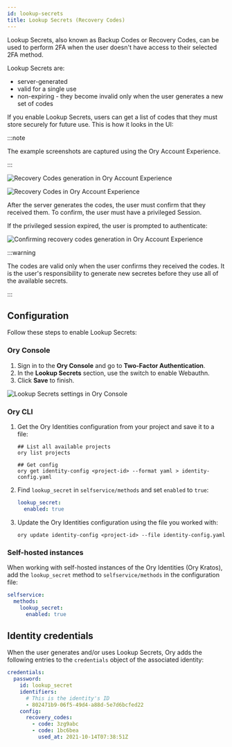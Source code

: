 ```yaml
---
id: lookup-secrets
title: Lookup Secrets (Recovery Codes)
---
```


Lookup Secrets, also known as Backup Codes or Recovery Codes, can be used to perform 2FA when the user doesn't have access to
their selected 2FA method.

Lookup Secrets are:

- server-generated
- valid for a single use
- non-expiring - they become invalid only when the user generates a new set of codes

If you enable Lookup Secrets, users can get a list of codes that they must store securely for future use. This is how it looks in
the UI:

:::note

The example screenshots are captured using the Ory Account Experience.

:::

![Recovery Codes generation in Ory Account Experience](../_static/mfa/6.png)

![Recovery Codes in Ory Account Experience](../_static/mfa/7.png)

After the server generates the codes, the user must confirm that they received them. To confirm, the user must have a privileged
Session.

If the privileged session expired, the user is prompted to authenticate:

![Confirming recovery codes generation in Ory Account Experience](../_static/mfa/8.png)

:::warning

The codes are valid only when the user confirms they received the codes. It is the user's responsibility to generate new secretes
before they use all of the available secrets.

:::

## Configuration

Follow these steps to enable Lookup Secrets:

### Ory Console

1. Sign in to the **Ory Console** and go to **Two-Factor Authentication**.
2. In the **Lookup Secrets** section, use the switch to enable Webauthn.
3. Click **Save** to finish.

![Lookup Secrets settings in Ory Console](../_static/mfa/9.png)

### Ory CLI

1. Get the Ory Identities configuration from your project and save it to a file:

   ```shell
   ## List all available projects
   ory list projects

   ## Get config
   ory get identity-config <project-id> --format yaml > identity-config.yaml
   ```

2. Find `lookup_secret` in `selfservice/methods` and set `enabled` to `true`:

   ```yaml title="identity-config.yaml"
   lookup_secret:
     enabled: true
   ```

3. Update the Ory Identities configuration using the file you worked with:

   ```shell
   ory update identity-config <project-id> --file identity-config.yaml
   ```

### Self-hosted instances

When working with self-hosted instances of the Ory Identities (Ory Kratos), add the `lookup_secret` method to
`selfservice/methods` in the configuration file:

```yaml title="kratos.config.yml"
selfservice:
  methods:
    lookup_secret:
      enabled: true
```

## Identity credentials

When the user generates and/or uses Lookup Secrets, Ory adds the following entries to the `credentials` object of the associated
identity:

```yaml
credentials:
  password:
    id: lookup_secret
    identifiers:
      # This is the identity's ID
      - 802471b9-06f5-49d4-a88d-5e7d6bcfed22
    config:
      recovery_codes:
        - code: 3zg9abc
        - code: 1bc6bea
          used_at: 2021-10-14T07:38:51Z
```
